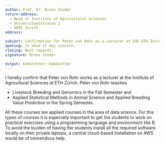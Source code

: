 ```yaml
---
author: Prof. Dr. Bruno Studer
return-address: 
  - Head of Institute of Agricultural Sciences
  - Universitaetstrasse 2
  - 8092 Zurich
address:

subject: Confirmation for Peter von Rohr as a Lecturer at IAS ETH Zurich
opening: To whom it may concern,
closing: Best regards,
signature: Bruno Studer

output: komaletter::komaletter
---
```


I hereby confirm that Peter von Rohr works as a lecturer at the Institute of Agricultural Sciences at ETH Zurich. Peter von Rohr teaches 

* Livestock Breeding and Genomics in the Fall Semester and
* Applied Statistical Methods in Animal Science and Applied Breeding Value Prediction in the Spring Semester.

All these courses are applied courses in the area of data science. For this types of courses it is especially important to get the students to work on practical exercises using a programming language and environment like R. To avoid the burden of having the students install all the required software locally on their private laptops, a central cloud-based installation on AWS would be of tremendous help.
